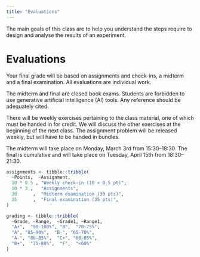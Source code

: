 ```yaml
---
title: "Evaluations"
---
```



The main goals of this class are to help you understand the steps require to design and analyse the results of an experiment. 


# Evaluations


Your final grade will be based on assignments and check-ins, a midterm and a final examination. All evaluations are individual work.

The midterm and final are closed book exams. Students are forbidden to use generative artificial intelligence (AI) tools. Any reference should be adequately cited.

There will be weekly exercises pertaining to the class material, one of which must be handed in for credit. We will discuss the other exercises at the beginning of the next class. The assignment problem will be released weekly, but will have to be handed in bundles.

The midterm will take place on Monday, March 3rd from 15:30--18:30. The final is cumulative and will take place on Tuesday, April 15th from 18:30--21:30.


```r
assignments <- tibble::tribble(
  ~Points,  ~Assignment,
  10 * 0.5 , "Weekly check-in (10 × 0.5 pt)",
  10 * 3 ,   "Assignments",
  30      ,  "Midterm examination (30 pts)",
  35      ,  "Final examination (35 pts)",
)

grading <- tibble::tribble(
  ~Grade, ~Range,  ~Grade1, ~Range1,
  "A+",  "90-100%", "B",  "70-75%",
  "A", "85–90%",  "B-", "65-70%",
  "A-", "80–85%",  "C+", "60-65%",
  "B+",  "75-80%",  "F",  "<60%"
)
```
